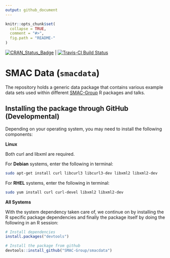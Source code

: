 ```yaml
---
output: github_document
---
```


<!-- README.md is generated from README.Rmd. Please edit that file -->

```r
knitr::opts_chunk$set(
  collapse = TRUE,
  comment = "#>",
  fig.path = "README-"
)
```

[![CRAN_Status_Badge](http://www.r-pkg.org/badges/version/smacdata)](https://cran.r-project.org/package=smacdata) | [![Travis-CI Build Status](https://travis-ci.org/SMAC-Group/smacdata.svg?branch=master)](https://travis-ci.org/SMAC-Group/smacdata)

# SMAC Data (`smacdata`)

The repository holds a generic data package that contains various example data
sets used within different [SMAC-Group](https://github.com/SMAC-Group) R
packages and talks.

Installing the package through GitHub (Developmental)
-----------------------------------------------------

Depending on your operating system, you may need to install the following components:

**Linux**

Both curl and libxml are required.

For **Debian** systems, enter the following in terminal:

``` bash
sudo apt-get install curl libcurl3 libcurl3-dev libxml2 libxml2-dev
```

For **RHEL** systems, enter the following in terminal:

``` bash
sudo yum install curl curl-devel libxml2 libxml2-dev
```

**All Systems**

With the system dependency taken care of, we continue on by installing the R specific package dependencies and finally the package itself by doing the following in an R session:

``` r
# Install dependencies
install.packages("devtools")

# Install the package from github
devtools::install_github("SMAC-Group/smacdata")
```

